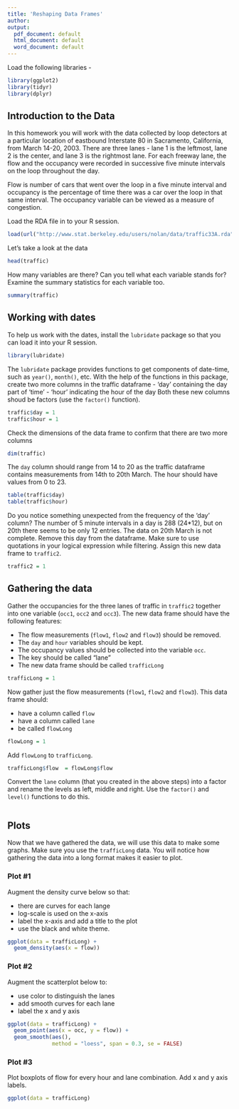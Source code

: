 ```yaml
---
title: 'Reshaping Data Frames'
author: 
output:
  pdf_document: default
  html_document: default
  word_document: default
---
```


Load the following libraries - 
```r
library(ggplot2)
library(tidyr)
library(dplyr)
```

## Introduction to the Data

In this homework you will work with the data collected by loop detectors at a particular location of eastbound Interstate 80 in Sacramento, California, from March 14-20, 2003. There are three lanes - lane 1 is the leftmost, lane 2 is the center, and lane 3 is the rightmost lane. For each freeway lane, the flow and the occupancy were recorded in successive five minute intervals on the loop throughout the day. 
  
Flow is number of cars that went over the loop in a five minute interval and occupancy is the percentage of time there was a car over the loop in that same interval. The occupancy variable can be viewed as a measure of congestion.
 
 
Load the RDA file in to your R session.
```r
load(url("http://www.stat.berkeley.edu/users/nolan/data/traffic33A.rda"))
```

Let's take a look at the data 
```r
head(traffic)
```
How many variables are there? Can you tell what each variable stands for? Examine the summary statistics for each variable too.

```r
summary(traffic)
```

## Working with dates

To help us work with the dates, install the `lubridate` package so that you can load it into your R session.
```r
library(lubridate)
```

The `lubridate` package provides functions to get components of date-time, such as `year()`, `month()`, etc. With the help of the functions in this package, create two more columns in the traffic dataframe 
   - 'day' containing the day part of 'time'
   - 'hour' indicating the hour of the day
Both these new columns shoud be factors (use the `factor()` function).
```r
traffic$day = 1
traffic$hour = 1
```
  
Check the dimensions of the data frame to confirm that there are two more columns
```r
dim(traffic)
```
 
The `day` column should range from 14 to 20 as the traffic dataframe contains measurements from 14th to 20th March. 
The hour should have values from 0 to 23.
```r
table(traffic$day)
table(traffic$hour)
```

Do you notice something unexpected from the frequency of the 'day' column? The number of 5 minute intervals in a day is 288 (24*12),
but on 20th there seems to be only 12 entries. 
The data on 20th March is not complete. Remove this day from the dataframe. Make sure to use quotations in your logical expression while filtering.  Assign this new data frame to `traffic2`.
```r
traffic2 = 1
```

## Gathering the data

Gather the occupancies for the three lanes of traffic in `traffic2` together into one variable (`occ1`, `occ2` and `occ3`). The new data frame should have the following features:

+ The flow measurements (`flow1`, `flow2` and `flow3`) should be removed.
+ The `day` and `hour` variables should be kept.
+ The occupancy values should be collected into the variable `occ`.
+ The key should be called "lane"
+ The new data frame should be called `trafficLong`
```r
trafficLong = 1
```

Now gather just the flow measurements (`flow1`, `flow2` and `flow3`).
This data frame should:

+ have a column called `flow`
+ have a column called `lane`
+ be called `flowLong`

```r
flowLong = 1
```

Add `flowLong` to `trafficLong`.
```r
trafficLong$flow  = flowLong$flow
```



Convert the `lane` column (that you created in the above steps) into a factor and rename the levels as left, middle and right.  Use the `factor()` and `level()` functions to do this.
```r

```

## Plots 

Now that we have gathered the data, we will use this data to make some graphs. Make sure you use the `trafficLong` data. You will notice how gathering the data into a long format makes it easier to plot. 

### Plot #1 
Augment the density curve below so that:

+ there are curves for each lange
+ log-scale is used on the x-axis
+ label the x-axis and add a title to the plot
+ use the black and white theme.

```r
ggplot(data = trafficLong) +
  geom_density(aes(x = flow))
```



### Plot #2 
Augment the scatterplot below to:

+ use color to distinguish the lanes
+ add smooth curves for each lane
+ label the x and y axis

```r
ggplot(data = trafficLong) +
  geom_point(aes(x = occ, y = flow)) +
  geom_smooth(aes(), 
              method = "loess", span = 0.3, se = FALSE)
```



### Plot #3 
Plot boxplots of flow for every hour and lane combination.
Add x and y axis labels.
```r
ggplot(data = trafficLong)

```


